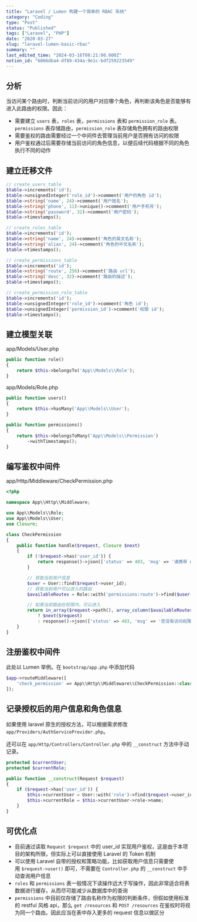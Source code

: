 ```yaml
---
title: "Laravel / Lumen 构建一个简单的 RBAC 系统"
category: "Coding"
type: "Post"
status: "Published"
tags: ["Laravel", "PHP"]
date: "2020-03-27"
slug: "laravel-lumen-basic-rbac"
summary: ""
last_edited_time: "2024-03-16T08:21:00.000Z"
notion_id: "6866dba4-df89-434a-9e1c-bdf259223549"
---
```



## 分析


当访问某个路由时，判断当前访问的用户对应哪个角色，再判断该角色是否能够有进入此路由的权限。因此：

- 需要建立 `users` 表，`roles` 表，`permissions` 表和 `permission_role` 表。`permissions` 表存储路由，`permission_role` 表存储角色拥有的路由权限
- 需要鉴权的路由需要经过一个中间件去管理当前用户是否拥有访问的权限
- 用户鉴权通过后需要存储当前访问的角色信息，以便后续代码根据不同的角色执行不同的动作

## 建立迁移文件


```php
// create_users_table
$table->increments('id');
$table->unsignedInteger('role_id')->comment('用户的角色 id');
$table->string('name', 24)->comment('用户姓名');
$table->string('phone', 11)->unique()->comment('用户手机号');
$table->string('password', 32)->comment('用户密码');
$table->timestamps();

// create_roles_table
$table->increments('id');
$table->string('name', 24)->comment('角色的英文名称');
$table->string('alias', 24)->comment('角色的中文名称');
$table->timestamps();

// create_permissions_table
$table->increments('id');
$table->string('route', 256)->comment('路由 url');
$table->string('desc', 32)->comment('路由的描述');
$table->timestamps();

// create_permission_role_table
$table->increments('id');
$table->unsignedInteger('role_id')->comment('角色 id');
$table->unsignedInteger('permission_id')->comment('权限 id');
$table->timestamps();
```


## 建立模型关联


app/Models/User.php


```php
public function role()
{
    return $this->belongsTo('App\\Models\\Role');
}
```


app/Models/Role.php


```php
public function users()
{
    return $this->hasMany('App\\Models\\User');
}

public function permissions()
{
    return $this->belongsToMany('App\\Models\\Permission')
        ->withTimestamps();
}
```


## 编写鉴权中间件


app/Http/Middleware/CheckPermission.php


```php
<?php

namespace App\\Http\\Middleware;

use App\\Models\\Role;
use App\\Models\\User;
use Closure;

class CheckPermission
{
    public function handle($request, Closure $next)
    {
        if (!$request->has('user_id')) {
            return response()->json(['status' => 403, 'msg' => '请携带 user_id 参数'], 403);
        }

        // 获取当前用户信息
        $user = User::find($request->user_id);
        // 获取当前用户可以进入的路由
        $availableRoutes = Role::with('permissions:route')->find($user->role_id)->permissions->toArray();

        // 如果当前路由在权限内，可以进入
        return in_array($request->path(), array_column($availableRoutes, 'route'))
            ? $next($request)
            : response()->json(['status' => 403, 'msg' => '您没有访问权限'], 403);
    }
}
```


## 注册鉴权中间件


此处以 Lumen 举例。在 `bootstrap/app.php` 中添加代码


```php
$app->routeMiddleware([
    'check_permission' => App\\Http\\Middleware\\CheckPermission::class,
]);
```


## 记录授权后的用户信息和角色信息


如果使用 laravel 原生的授权方法，可以根据需求修改 `app/Providers/AuthServiceProvider.php`。


还可以在 `app/Http/Controllers/Controller.php` 中的 `__construct` 方法中手动记录。


```php
protected $currentUser;
protected $currentRole;

public function __construct(Request $request)
{
    if ($request->has('user_id')) {
        $this->currentUser = User::with('role')->find($request->user_id);
        $this->currentRole = $this->currentUser->role->name;
    }
}
```


## 可优化点

- 目前通过读取 `Request $request` 中的 user_id 实现用户鉴权，这是由于本项目的架构所限，但实际上可以直接使用 Laravel 的 Token 机制
- 可以使用 Laravel 自带的授权和策略功能，比如获取用户信息只需要使用 `$request->user()` 即可，不需要在 `Controller.php` 的 `__construct` 中手动查询用户信息
- `roles` 和 `permissions` 表一般情况下读操作远大于写操作，因此非常适合将表数据进行缓存，从而尽可能减少从数据库中的查询
- `permissions` 中目前仅存储了路由名称作为权限的判断条件，但假如使用标准的 restful 风格 api，那么 `get /resources` 和 `POST /resources` 在鉴权时将视为同一个路由。因此应当在表中存入更多的 request 信息以做区分
